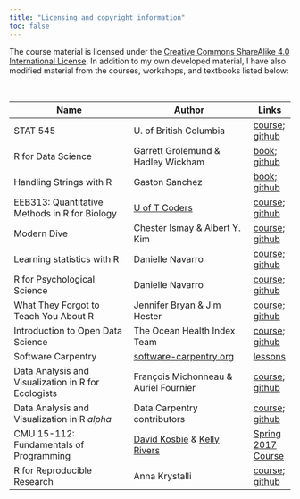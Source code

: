 ```yaml
---
title: "Licensing and copyright information"
toc: false
---
```


The course material is licensed under the
[Creative Commons ShareAlike 4.0 International License](https://creativecommons.org/licenses/by-sa/4.0/). In addition to my own developed material, I have also modified material from the courses, workshops, and textbooks listed below:

<br>

Name | Author | Links
--------- | --------- | ---
STAT 545 | U. of British Columbia | [course](http://stat545.com/); [github](https://github.com/STAT545-UBC)
R for Data Science | Garrett Grolemund & Hadley Wickham | [book](https://r4ds.had.co.nz/); [github](https://github.com/hadley/r4ds)
Handling Strings with R | Gaston Sanchez | [book](https://www.gastonsanchez.com/r4strings/); [github](https://github.com/gastonstat/r4strings)
EEB313: Quantitative Methods in R for Biology | [U of T Coders](https://uoftcoders.github.io/studyGroup/) | [course](https://uoftcoders.github.io/rcourse/index.html); [github](https://github.com/uoftcoders/rcourse)
Modern Dive | Chester Ismay & Albert Y. Kim | [course](https://moderndive.netlify.com/); [github](https://github.com/moderndive/moderndive_book)
Learning statistics with R | Danielle Navarro | [course](https://djnavarro.github.io/tidylsrbook/); [github](https://github.com/djnavarro/rbook)
R for Psychological Science | Danielle Navarro | [course](https://psyr.org/index.html); [github](https://github.com/djnavarro/psyr)
What They Forgot to Teach You About R | Jennifer Bryan & Jim Hester | [course](https://whattheyforgot.org/); [github](https://github.com/jennybc/what-they-forgot)
Introduction to Open Data Science | The Ocean Health Index Team | [course](http://ohi-science.org/data-science-training/); [github](https://github.com/OHI-Science/data-science-training)
Software Carpentry | [software-carpentry.org](https://software-carpentry.org/) | [lessons](https://software-carpentry.org/lessons/)
Data Analysis and Visualization in R for Ecologists | François Michonneau & Auriel Fournier | [course](https://datacarpentry.org/R-ecology-lesson/); [github](https://github.com/datacarpentry/R-ecology-lesson)
Data Analysis and Visualization in R _alpha_ | Data Carpentry contributors | [course](https://datacarpentry.org/R-genomics/index.html); [github](https://github.com/datacarpentry/R-genomics)
CMU 15-112: Fundamentals of Programming | [David Kosbie](http://www.kosbie.net/cmu/) & [Kelly Rivers](https://hcii.cmu.edu/people/kelly-rivers)| [Spring 2017 Course](http://www.kosbie.net/cmu/spring-17/15-112/)
R for Reproducible Research | Anna Krystalli | [course](https://annakrystalli.me/rrresearch/); [github](https://github.com/annakrystalli/rrresearch)
